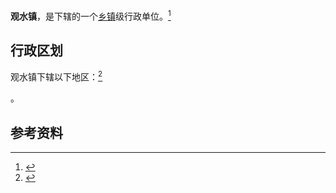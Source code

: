 {{中国乡级行政区|37/06/12/101/000}}

'''观水镇'''，是{{PRC admin/fullname|37/06/12/101/000|3}}下辖的一个[[乡镇|乡镇]]级行政单位。<ref>{{PRC admin/ref sgc|{{PRC admin/parent|37/06/12/101/000}}}}</ref>

== 行政区划 ==

观水镇下辖以下地区：<ref>{{PRC admin/ref sgc|37/06/12/101/000}}</ref>

{{PRC admin/children|37/06/12/101/000}}。

== 参考资料 ==

{{reflist}}

{{行政区划小作品}}
{{PRC admin/navcat|37/06/12/101/000}}
